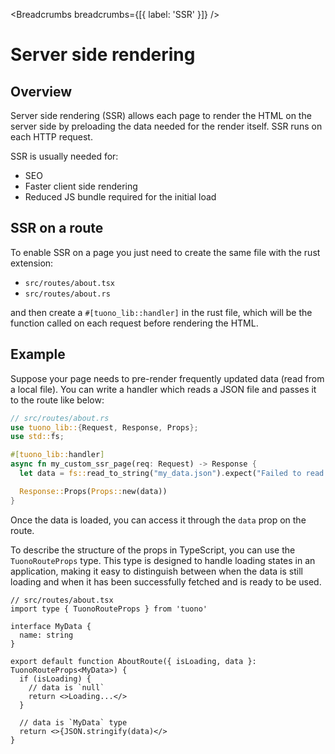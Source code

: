 
<MetaTags
  title="Tuono - Server side rendering"
  canonical="https://tuono.dev/documentation/rendering/server-side-rendering"
/>


<Breadcrumbs breadcrumbs={[{ label: 'SSR' }]} />

# Server side rendering

## Overview

Server side rendering (SSR) allows each page to render the HTML on the server
side by preloading the data needed for the render itself. SSR runs on each HTTP request.

SSR is usually needed for:

- SEO
- Faster client side rendering
- Reduced JS bundle required for the initial load

## SSR on a route

To enable SSR on a page you just need to create the same file with the rust extension:

- `src/routes/about.tsx`
- `src/routes/about.rs`

and then create a `#[tuono_lib::handler]` in the rust file,
which will be the function called on each request before rendering the HTML.

## Example

Suppose your page needs to pre-render frequently updated data
(read from a local file).
You can write a handler which reads a JSON file and passes it to the route like below:

```rs
// src/routes/about.rs
use tuono_lib::{Request, Response, Props};
use std::fs;

#[tuono_lib::handler]
async fn my_custom_ssr_page(req: Request) -> Response {
  let data = fs::read_to_string("my_data.json").expect("Failed to read json file");

  Response::Props(Props::new(data))
}
```

Once the data is loaded, you can access it through the `data` prop on the route.

To describe the structure of the props in TypeScript, you can use the `TuonoRouteProps` type.
This type is designed to handle loading states in an application,
making it easy to distinguish between when the data is still loading
and when it has been successfully fetched and is ready to be used.

```tsx
// src/routes/about.tsx
import type { TuonoRouteProps } from 'tuono'

interface MyData {
  name: string
}

export default function AboutRoute({ isLoading, data }: TuonoRouteProps<MyData>) {
  if (isLoading) {
    // data is `null`
    return <>Loading...</>
  }

  // data is `MyData` type
  return <>{JSON.stringify(data)</>
}
```
